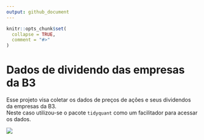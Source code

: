 ```yaml
---
output: github_document
---
```


<!-- README.md is generated from README.Rmd. Please edit that file -->

```r
knitr::opts_chunk$set(
  collapse = TRUE,
  comment = "#>"
)
```

# Dados de dividendo das empresas da B3

Esse projeto visa coletar os dados de preços de ações e seus dividendos da empresas da B3.  
Neste caso utilizou-se o pacote `tidyquant` como um facilitador para acessar os dados.

![](maiores_yields.png)

